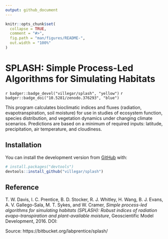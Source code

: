```yaml
---
output: github_document
---
```


<!-- README.md is generated from README.Rmd. Please edit that file -->

```r
knitr::opts_chunk$set(
  collapse = TRUE,
  comment = "#>",
  fig.path = "man/figures/README-",
  out.width = "100%"
)
```

# SPLASH: Simple Process-Led Algorithms for Simulating Habitats

<!-- badges: start -->
`r badger::badge_devel("villegar/splash", "yellow")`
`r badger::badge_doi("10.5281/zenodo.376293", "blue")`
<!-- badges: end -->

This program calculates bioclimatic indices and fluxes (radiation, evapotranspiration, soil moisture) for use in studies of ecosystem function, species distribution, and vegetation dynamics under changing climate scenarios. Predictions are based on a minimum of required inputs: latitude, precipitation, air temperature, and cloudiness.


## Installation

<!-- You can install the released version of splash from [CRAN](https://CRAN.R-project.org) with: -->

<!-- ``` r -->
<!-- install.packages("splash") -->
<!-- ``` -->

<!-- And the development version from [GitHub](https://github.com/) with: -->

You can install the development version from [GitHub](https://github.com/) with:
``` r
# install.packages("devtools")
devtools::install_github("villegar/splash")
```

## Reference
T. W. Davis, I. C. Prentice, B. D. Stocker, R. J. Whitley, H. Wang, B. J.
Evans, A. V. Gallego-Sala, M. T. Sykes, and W. Cramer, _Simple process-led
algorithms for simulating habitats (SPLASH): Robust indices of radiation
evapo-transpiration and plant-available moisture_, Geoscientific Model Development, 
2016. DOI: \url{https://doi.org/10.5281/zenodo.376293}

Source: https://bitbucket.org/labprentice/splash/

